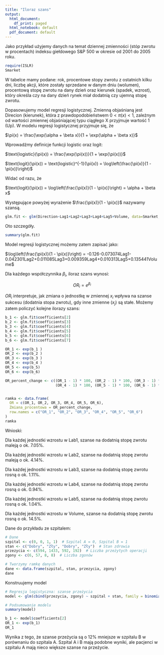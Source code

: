 ```yaml
---
title: "Iloraz szans"
output:
  html_document:
    df_print: paged
  html_notebook: default
  pdf_document: default
---
```

Jako przykład użyjemy danych na temat dziennej zmienności (stóp zwrotu w procentach) indeksu giełdowego S&P 500 w okresie od 2001 do 2005 roku.
```r
require(ISLR)
Smarket
```
W tabelce mamy podane: rok, procentowe stopy zwrotu z ostatnich kilku dni, liczbę akcji, które zostały sprzedane w danym dniu (wolumen), procentową stopę zwrotu na dany dzień oraz kierunek (spadek, wzrost), który określa czy na dany dzień rynek miał dodatnią czy ujemną stopę zwrotu.

Dopasowujemy model regresji logistycznej. Zmienną objaśnianą jest Direcion (kierunek), która z prawdopodobieństwem $0 < \pi(x) < 1$, zależnym od wartości zmiennej objaśniającej typu ciągłego X przyjmuje wartość 1 (Up). W modelu regresji logistycznej przyjmuje się, że

$\pi(x) = \frac{\exp(\alpha + \beta x)}{1 + \exp(\alpha + \beta x)}$

Wprowadźmy definicje funkcji logistic oraz logit:

$\text{logistic}(\pi(x)) = \frac{\exp(\pi(x))}{1 + \exp(\pi(x))}$

$\text{logit}(\pi(x)) = \text{logistic}^{-1}(\pi(x)) = \log\left(\frac{\pi(x)}{1 - \pi(x)}\right)$

Widać od razu, że 


$\text{logit}(\pi(x)) = \log\left(\frac{\pi(x)}{1 - \pi(x)}\right) = \alpha + \beta x$

Występujące powyżej wyrażenie  $\frac{\pi(x)}{1 - \pi(x)}$ nazywamy szansą.



```R
glm.fit <- glm(Direction~Lag1+Lag2+Lag3+Lag4+Lag5+Volume, data=Smarket, family=binomial)
```
Oto szczegóły.
```r
summary(glm.fit)
```
Model regresji logistycznej możemy zatem zapisać jako:

$\log\left(\frac{\pi(x)}{1 - \pi(x)}\right) = -0.126-0.073074Lag1-0.042301Lag2+0.011085Lag3+0.009359Lag4+0.010313Lag5+0.135441Volume$

Dla każdego współczynnika $\beta_i$, iloraz szans wynosi:

$$
OR_i = e^{\beta_i}
$$

$OR_i$ interpretuje, jak zmiana o jednostkę w zmiennej $x_i$ wpływa na szanse sukcesu (dodatnia stopa zwrotu), gdy inne zmienne ($x_j$) są stałe. Możemy zatem policzyć kolejne ilorazy szans:

```r
b_1 <- glm.fit$coefficients[2]
b_2 <- glm.fit$coefficients[3]
b_3 <- glm.fit$coefficients[4]
b_4 <- glm.fit$coefficients[5]
b_5 <- glm.fit$coefficients[6]
b_6 <- glm.fit$coefficients[7]

OR_1 <- exp(b_1 )
OR_2 <- exp(b_2 )
OR_3 <- exp(b_3 )
OR_4 <- exp(b_4 )
OR_5 <- exp(b_5)
OR_6 <- exp(b_6)

OR_percent_change <- c((OR_1 - 1) * 100, (OR_2 - 1) * 100, (OR_3 - 1) * 100, 
                       (OR_4 - 1) * 100, (OR_5 - 1) * 100, (OR_6 - 1) * 100)


ramka <- data.frame(
  OR = c(OR_1, OR_2, OR_3, OR_4, OR_5, OR_6),
  Zmiana_procentowa = OR_percent_change,
  row.names = c("OR_1", "OR_2", "OR_3", "OR_4", "OR_5", "OR_6")
)
ramka

```
Wnioski:

Dla każdej jednostki wzrostu w Lab1, szanse na dodatnią stopę zwrotu maleją o ok. 7.05%.

Dla każdej jednostki wzrostu w Lab2, szanse na dodatnią stopę zwrotu maleją o ok. 4.14%.

Dla każdej jednostki wzrostu w Lab3, szanse na dodatnią stopę zwrotu rosną o ok. 1.11%.

Dla każdej jednostki wzrostu w Lab4, szanse na dodatnią stopę zwrotu rosną o ok. 0.94%.

Dla każdej jednostki wzrostu w Lab5, szanse na dodatnią stopę zwrotu rosną o ok. 1.04%.

Dla każdej jednostki wzrostu w Volume, szanse na dodatnią stopę zwrotu rosną o ok. 14.5%.



Dane do przykładu ze szpitalem:

```r
# Dane
szpital <- c(0, 0, 1, 1)  # Szpital A = 0, Szpital B = 1
stan <- c("Dobry", "Zły", "Dobry", "Zły")  # Stan zdrowia
przezycia <- c(594, 1433, 592, 192)  # Liczba przeżytych operacji
zgony <- c(6, 57, 8, 8)  # Liczba zgonów

# Tworzymy ramkę danych
dane <- data.frame(szpital, stan, przezycia, zgony)
dane
```
Konstruujemy model

```r
# Regresja logistyczna: szanse przeżycia
model <- glm(cbind(przezycia, zgony) ~ szpital + stan, family = binomial(link = "logit"), data = dane)

# Podsumowanie modelu
summary(model)

```
```r
b_1 <- model$coefficients[2]
OR_1 <- exp(b_1)
OR_1
```

Wynika z tego, że szanse przeżycia są o 12% mniejsze w szpitalu B w porównaniu do szpitala A. Szpital A i B mają podobne wyniki, ale pacjenci w szpitalu A mają nieco większe szanse na przeżycie.





